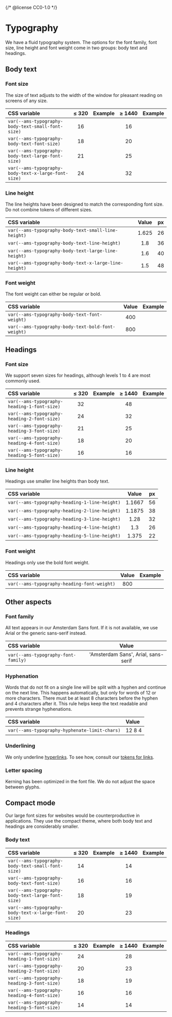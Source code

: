 {/* @license CC0-1.0 */}


<Meta title="Brand/Design Tokens/Typography" />

# Typography

We have a fluid typography system.
The options for the font family, font size, line height and font weight come in two groups: body text and headings.

## Body text

### Font size

The size of text adjusts to the width of the window for pleasant reading on screens of any size.

| CSS variable                                        | ≤&nbsp;320 | Example                                                          | ≥&nbsp;1440 | Example                                                          |
| :-------------------------------------------------- | :--------: | :--------------------------------------------------------------- | :---------: | :--------------------------------------------------------------- |
| `var(--ams-typography-body-text-small-font-size)`   |     16     | <FontDesignToken fontSize={16} lineHeight="body-text-small" />   |     16      | <FontDesignToken fontSize={16} lineHeight="body-text-small" />   |
| `var(--ams-typography-body-text-font-size)`         |     18     | <FontDesignToken fontSize={18} lineHeight="body-text" />         |     20      | <FontDesignToken fontSize={20} lineHeight="body-text" />         |
| `var(--ams-typography-body-text-large-font-size)`   |     21     | <FontDesignToken fontSize={21} lineHeight="body-text-large" />   |     25      | <FontDesignToken fontSize={25} lineHeight="body-text-large" />   |
| `var(--ams-typography-body-text-x-large-font-size)` |     24     | <FontDesignToken fontSize={24} lineHeight="body-text-x-large" /> |     32      | <FontDesignToken fontSize={32} lineHeight="body-text-x-large" /> |

### Line height

The line heights have been designed to match the corresponding font size.
Do not combine tokens of different sizes.

| CSS variable                                          | Value | px  |
| :---------------------------------------------------- | :---: | :-: |
| `var(--ams-typography-body-text-small-line-height)`   | 1.625 | 26  |
| `var(--ams-typography-body-text-line-height)`         |  1.8  | 36  |
| `var(--ams-typography-body-text-large-line-height)`   |  1.6  | 40  |
| `var(--ams-typography-body-text-x-large-line-height)` |  1.5  | 48  |

### Font weight

The font weight can either be regular or bold.

| CSS variable                                       | Value | Example                                                                              |
| :------------------------------------------------- | :---: | :----------------------------------------------------------------------------------- |
| `var(--ams-typography-body-text-font-weight)`      |  400  | <FontDesignToken fontSize={20} lineHeight="body-text" />                             |
| `var(--ams-typography-body-text-bold-font-weight)` |  800  | <FontDesignToken fontSize={20} fontWeight="body-text-bold" lineHeight="body-text" /> |

## Headings

### Font size

We support seven sizes for headings, although levels 1 to 4 are most commonly used.

| CSS variable                                | ≤&nbsp;320 | Example                                                                                 | ≥&nbsp;1440 | Example                                                                                 |
| :------------------------------------------ | :--------: | :-------------------------------------------------------------------------------------- | :---------: | :-------------------------------------------------------------------------------------- |
| `var(--ams-typography-heading-1-font-size)` |     32     | <FontDesignToken as="h1" fontSize={33.3} fontWeight="heading" lineHeight="heading-1" /> |     48      | <FontDesignToken as="h1" fontSize={48.8} fontWeight="heading" lineHeight="heading-1" /> |
| `var(--ams-typography-heading-2-font-size)` |     24     | <FontDesignToken as="h2" fontSize={28.6} fontWeight="heading" lineHeight="heading-2" /> |     32      | <FontDesignToken as="h2" fontSize={39.1} fontWeight="heading" lineHeight="heading-2" /> |
| `var(--ams-typography-heading-3-font-size)` |     21     | <FontDesignToken as="h3" fontSize={24.5} fontWeight="heading" lineHeight="heading-3" /> |     25      | <FontDesignToken as="h3" fontSize={31.2} fontWeight="heading" lineHeight="heading-3" /> |
| `var(--ams-typography-heading-4-font-size)` |     18     | <FontDesignToken as="h4" fontSize={21} fontWeight="heading" lineHeight="heading-4" />   |     20      | <FontDesignToken as="h4" fontSize={25} fontWeight="heading" lineHeight="heading-4" />   |
| `var(--ams-typography-heading-5-font-size)` |     16     | <FontDesignToken as="h4" fontSize={18} fontWeight="heading" lineHeight="heading-5" />   |     16      | <FontDesignToken as="h4" fontSize={20} fontWeight="heading" lineHeight="heading-5" />   |

### Line height

Headings use smaller line heights than body text.

| CSS variable                                  | Value  | px  |
| :-------------------------------------------- | :----: | :-: |
| `var(--ams-typography-heading-1-line-height)` | 1.1667 | 56  |
| `var(--ams-typography-heading-2-line-height)` | 1.1875 | 38  |
| `var(--ams-typography-heading-3-line-height)` |  1.28  | 32  |
| `var(--ams-typography-heading-4-line-height)` |  1.3   | 26  |
| `var(--ams-typography-heading-5-line-height)` | 1.375  | 22  |

### Font weight

Headings only use the bold font weight.

| CSS variable                                | Value | Example                                                                       |
| :------------------------------------------ | :---: | :---------------------------------------------------------------------------- |
| `var(--ams-typography-heading-font-weight)` |  800  | <FontDesignToken fontSize={25} fontWeight="heading" lineHeight="heading-3" /> |

## Other aspects

### Font family

All text appears in our Amsterdam Sans font.
If it is not available, we use Arial or the generic sans-serif instead.

| CSS variable                        |                Value                |
| :---------------------------------- | :---------------------------------: |
| `var(--ams-typography-font-family)` | 'Amsterdam Sans', Arial, sans-serif |

### Hyphenation

Words that do not fit on a single line will be split with a hyphen and continue on the next line.
This happens automatically, but only for words of 12 or more characters.
There must be at least 8 characters before the hyphen and 4 characters after it.
This rule helps keep the text readable and prevents strange hyphenations.

| CSS variable                                  | Value  |
| :-------------------------------------------- | :----- |
| `var(--ams-typography-hyphenate-limit-chars)` | 12 8 4 |

### Underlining

We only underline [hyperlinks](/docs/brand-design-tokens-links--docs).
To see how, consult our [tokens for links](/docs/brand-design-tokens-links--docs).

### Letter spacing

Kerning has been optimized in the font file.
We do not adjust the space between glyphs.

## Compact mode

Our large font sizes for websites would be counterproductive in applications.
They use the compact theme, where both body text and headings are considerably smaller.

### Body text

| CSS variable                                        | ≤&nbsp;320 | Example                                                                  | ≥&nbsp;1440 | Example                                                                  |
| :-------------------------------------------------- | :--------: | :----------------------------------------------------------------------- | :---------: | :----------------------------------------------------------------------- |
| `var(--ams-typography-body-text-small-font-size)`   |     14     | <FontDesignToken compact fontSize={14} lineHeight="body-text-small" />   |     14      | <FontDesignToken compact fontSize={14} lineHeight="body-text-small" />   |
| `var(--ams-typography-body-text-font-size)`         |     16     | <FontDesignToken compact fontSize={16} lineHeight="body-text" />         |     16      | <FontDesignToken compact fontSize={16} lineHeight="body-text" />         |
| `var(--ams-typography-body-text-large-font-size)`   |     18     | <FontDesignToken compact fontSize={18} lineHeight="body-text-large" />   |     19      | <FontDesignToken compact fontSize={19} lineHeight="body-text-large" />   |
| `var(--ams-typography-body-text-x-large-font-size)` |     20     | <FontDesignToken compact fontSize={20} lineHeight="body-text-x-large" /> |     23      | <FontDesignToken compact fontSize={23} lineHeight="body-text-x-large" /> |

### Headings

| CSS variable                                | ≤&nbsp;320 | Example                                                                                       | ≥&nbsp;1440 | Example                                                                                       |
| :------------------------------------------ | :--------: | :-------------------------------------------------------------------------------------------- | :---------: | :-------------------------------------------------------------------------------------------- |
| `var(--ams-typography-heading-1-font-size)` |     24     | <FontDesignToken as="h1" compact fontSize={24} fontWeight="heading" lineHeight="heading-1" /> |     28      | <FontDesignToken as="h1" compact fontSize={28} fontWeight="heading" lineHeight="heading-1" /> |
| `var(--ams-typography-heading-2-font-size)` |     20     | <FontDesignToken as="h2" compact fontSize={20} fontWeight="heading" lineHeight="heading-2" /> |     23      | <FontDesignToken as="h2" compact fontSize={23} fontWeight="heading" lineHeight="heading-2" /> |
| `var(--ams-typography-heading-3-font-size)` |     18     | <FontDesignToken as="h3" compact fontSize={18} fontWeight="heading" lineHeight="heading-3" /> |     19      | <FontDesignToken as="h3" compact fontSize={19} fontWeight="heading" lineHeight="heading-3" /> |
| `var(--ams-typography-heading-4-font-size)` |     16     | <FontDesignToken as="h4" compact fontSize={16} fontWeight="heading" lineHeight="heading-4" /> |     16      | <FontDesignToken as="h4" compact fontSize={16} fontWeight="heading" lineHeight="heading-4" /> |
| `var(--ams-typography-heading-5-font-size)` |     14     | <FontDesignToken as="h4" compact fontSize={14} fontWeight="heading" lineHeight="heading-5" /> |     14      | <FontDesignToken as="h4" compact fontSize={14} fontWeight="heading" lineHeight="heading-5" /> |

